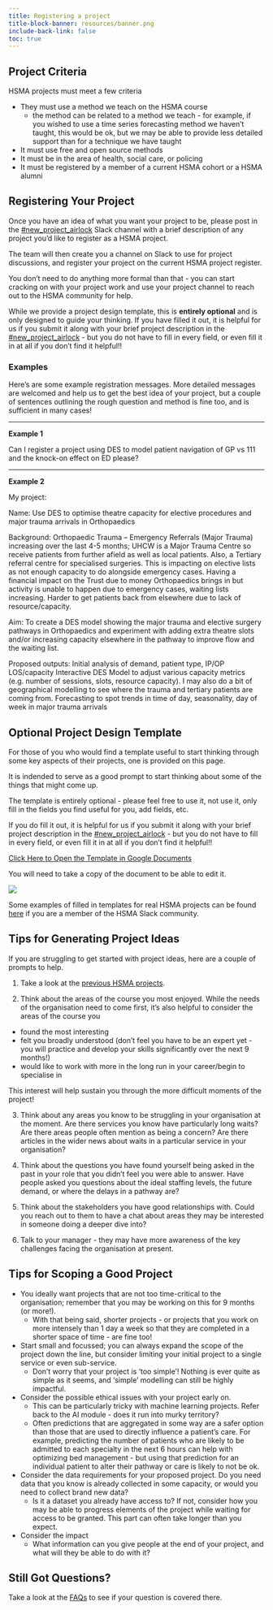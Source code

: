 ```yaml
---
title: Registering a project
title-block-banner: resources/banner.png
include-back-link: false
toc: true
---
```


## Project Criteria

:::{.callout-note appearance="simple"}
HSMA projects must meet a few criteria

- They must use a method we teach on the HSMA course
    - the method can be related to a method we teach - for example, if you wished to use a time series forecasting method we haven't taught, this would be ok, but we may be able to provide less detailed support than for a technique we have taught
- It must use free and open source methods
- It must be in the area of health, social care, or policing
- It must be registered by a member of a current HSMA cohort or a HSMA alumni
:::

## Registering Your Project

Once you have an idea of what you want your project to be, please post in the [#new_project_airlock](https://hsma-workspace.slack.com/archives/C074HBCAGGM) Slack channel with a brief description of any project you'd like to register as a HSMA project.

The team will then create you a channel on Slack to use for project discussions, and register your project on the current HSMA project register.

You don't need to do anything more formal than that - you can start cracking on with your project work and use your project channel to reach out to the HSMA community for help.

:::{.callout-note appearance="simple"}
While we provide a project design template, this is **entirely optional** and is only designed to guide your thinking. If you have filled it out, it is helpful for us if you submit it along with your brief project description in the [#new_project_airlock](https://hsma-workspace.slack.com/archives/C074HBCAGGM) - but you do not have to fill in every field, or even fill it in at all if you don't find it helpful!!
:::

### Examples
Here's are some example registration messages. More detailed messages are welcomed and help us to get the best idea of your project, but a couple of sentences outlining the rough question and method is fine too, and is sufficient in many cases!

---

**Example 1**

Can I register a project using DES to model patient navigation of GP vs 111 and the knock-on effect on ED please?

---

**Example 2**

My project:

Name: Use DES to optimise theatre capacity for elective procedures and major trauma arrivals in Orthopaedics

Background: Orthopaedic Trauma – Emergency Referrals (Major Trauma) increasing over the last 4-5 months; UHCW is a Major Trauma Centre so receive patients from further afield as well as local patients. Also, a Tertiary referral centre for specialised surgeries. This is impacting on elective lists as not enough capacity to do alongside emergency cases. Having a financial impact on the Trust due to money Orthopaedics brings in but activity is unable to happen due to emergency cases, waiting lists increasing. Harder to get patients back from elsewhere due to lack of resource/capacity.

Aim: To create a DES model showing the major trauma and elective surgery pathways in Orthopaedics and experiment with adding extra theatre slots and/or increasing capacity elsewhere in the pathway to improve flow and the waiting list.

Proposed outputs:
Initial analysis of demand, patient type, IP/OP LOS/capacity
Interactive DES Model to adjust various capacity metrics (e.g. number of sessions, slots, resource capacity).
I may also do a bit of geographical modelling to see where the trauma and tertiary patients are coming from.
Forecasting to spot trends in time of day, seasonality, day of week in major trauma arrivals



## Optional Project Design Template

For those of you who would find a template useful to start thinking through some key aspects of their projects, one is provided on this page.

It is indended to serve as a good prompt to start thinking about some of the things that might come up.

:::{.callout-important}
The template is entirely optional - please feel free to use it, not use it, only fill in the fields you find useful for you, add fields, etc.

If you do fill it out, it is helpful for us if you submit it along with your brief project description in the [#new_project_airlock](https://hsma-workspace.slack.com/archives/C074HBCAGGM) - but you do not have to fill in every field, or even fill it in at all if you don't find it helpful!!
:::

[Click Here to Open the Template in Google Documents](https://docs.google.com/document/d/1BuiFnpwr7PvaBDqJwvpuJpYgpxBczVkByJkPPrKd7f8/edit?usp=sharing)

:::{.callout-tip appearance="simple"}
You will need to take a copy of the document to be able to edit it.

![](assets/2024-10-09-12-23-08.png)
:::

:::{.callout-tip appearance="simple"}

Some examples of filled in templates for real HSMA projects can be found [here](https://hsma-workspace.slack.com/archives/C078UQMP2QH/p1727684798692199) if you are a member of the HSMA Slack community.

:::


## Tips for Generating Project Ideas

If you are struggling to get started with project ideas, here are a couple of prompts to help.

1. Take a look at the [previous HSMA projects](previous_projects/projects_by_service_area.qmd).

2. Think about the areas of the course you most enjoyed. While the needs of the organisation need to come first, it's also helpful to consider the areas of the course you

- found the most interesting
- felt you broadly understood (don't feel you have to be an expert yet - you will practice and develop your skills significantly over the next 9 months!)
- would like to work with more in the long run in your career/begin to specialise in

This interest will help sustain you through the more difficult moments of the project!

3. Think about any areas you know to be struggling in your organisation at the moment. Are there services you know have particularly long waits? Are there areas people often mention as being a concern? Are there articles in the wider news about waits in a particular service in your organisation?

4. Think about the questions you have found yourself being asked in the past in your role that you didn't feel you were able to answer. Have people asked you questions about the ideal staffing levels, the future demand, or where the delays in a pathway are?

5. Think about the stakeholders you have good relationships with. Could you reach out to them to have a chat about areas they may be interested in someone doing a deeper dive into?

6. Talk to your manager - they may have more awareness of the key challenges facing the organisation at present.


## Tips for Scoping a Good Project

- You ideally want projects that are not too time-critical to the organisation; remember that you may be working on this for 9 months (or more!).
    - With that being said, shorter projects - or projects that you work on more intensely than 1 day a week so that they are completed in a shorter space of time - are fine too!

- Start small and focussed; you can always expand the scope of the project down the line, but consider limiting your initial project to a single service or even sub-service.
    - Don't worry that your project is 'too simple'! Nothing is ever quite as simple as it seems, and 'simple' modelling can still be highly impactful.

- Consider the possible ethical issues with your project early on.
    - This can be particularly tricky with machine learning projects. Refer back to the AI module - does it run into murky territory?
    - Often predictions that are aggregated in some way are a safer option than those that are used to directly influence a patient's care. For example, predicting the number of patients who are likely to be admitted to each specialty in the next 6 hours can help with optimizing bed management - but using that prediction for an individual patient to alter their pathway or care is likely to not be ok.

- Consider the data requirements for your proposed project. Do you need data that you know is already collected in some capacity, or would you need to collect brand new data?
    - Is it a dataset you already have access to? If not, consider how you may be able to progress elements of the project while waiting for access to be granted. This part can often take longer than you expect.

- Consider the impact
    - What information can you give people at the end of your project, and what will they be able to do with it?

## Still Got Questions?

:::{.callout-tip appearance="simple"}
Take a look at the [FAQs](project_faqs.qmd) to see if your question is covered there.
:::
